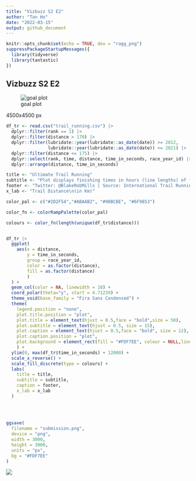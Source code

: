 ```yaml
---
title: "Vizbuzz S2 E2"
author: "Tan Ho"
date: "2022-03-15"
output: github_document
---
```


```r
knitr::opts_chunk$set(echo = TRUE, dev = "ragg_png")
suppressPackageStartupMessages({
  library(tidyverse)
  library(tantastic)
})

```

## Vizbuzz S2 E2

![goal plot](goal_image.png)

4500x4500 px

```r
df_tr <- read.csv("trail_running.csv") |> 
  dplyr::filter(rank == 1) |> 
  dplyr::filter(distance > 170) |> 
  dplyr::filter(lubridate::year(lubridate::as_date(date)) >= 2012,
                lubridate::year(lubridate::as_date(date)) <= 2021) |> 
  dplyr::filter(distance <= 175) |>
  dplyr::select(rank, time, distance, time_in_seconds, race_year_id) |> 
  dplyr::arrange(distance, time_in_seconds)
```

```r
title <- "Ultimate Trail Running"
subtitle <- "Plot displays finishing times in hours (line lengths) of first place runners. Trails\nlonger than 170 Km are displayed, and races range between 2012 and 2021"
footer <- "Twitter: @BlakeRobMills | Source: International Trail Running Association | GitHub: BlakeRMills"
x_lab <- "Trail Distance\n(in Km)"
```

```r

color_pal <- c("#2D2F54","#ABAAB2", "#90BCBE", "#6F9853")

color_fn <- colorRampPalette(color_pal)

colours <- color_fn(length(unique(df_tr$distance)))


df_tr |>
  ggplot(
    aes(x = distance, 
        y = time_in_seconds, 
        group = race_year_id, 
        color = as.factor(distance),
        fill = as.factor(distance)
        )
  ) +
  geom_col(color = NA, linewidth = 10) + 
  coord_polar(theta="y", start = 4.71239) + 
  theme_void(base_family = "Fira Sans Condensed") + 
  theme(
    legend.position = "none",
    plot.title.position = "plot",
    plot.title = element_text(hjust = 0.5,face = "bold",size = 50),
    plot.subtitle = element_text(hjust = 0.5, size = 15),
    plot.caption = element_text(hjust = 0.5,face = "bold", size = 12),
    plot.caption.position = "plot",
    plot.background = element_rect(fill = "#FDF7EE", colour = NULL,linewidth = NULL)
    ) + 
  ylim(0, max(df_tr$time_in_seconds) + 12000) + 
  scale_x_reverse() +
  scale_fill_discrete(type = colours) + 
  labs(
    title = title,
    subtitle = subtitle,
    caption = footer,
    x_lab = x_lab
  )
  
  
  
```

```r
ggsave(
  filename = "submission.png", 
  device = "png", 
  width = 3000,
  height = 3000,
  units = "px",
  bg = "#FDF7EE"
)
```

![](submission.png)
